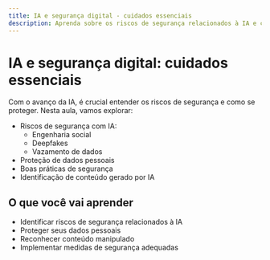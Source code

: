 ```yaml
---
title: IA e segurança digital - cuidados essenciais
description: Aprenda sobre os riscos de segurança relacionados à IA e como se proteger
---
```


# IA e segurança digital: cuidados essenciais

Com o avanço da IA, é crucial entender os riscos de segurança e como se proteger. Nesta aula, vamos explorar:

- Riscos de segurança com IA:
  - Engenharia social
  - Deepfakes
  - Vazamento de dados
- Proteção de dados pessoais
- Boas práticas de segurança
- Identificação de conteúdo gerado por IA

## O que você vai aprender

- Identificar riscos de segurança relacionados à IA
- Proteger seus dados pessoais
- Reconhecer conteúdo manipulado
- Implementar medidas de segurança adequadas 